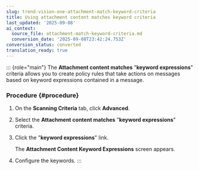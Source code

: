 ```yaml
---
slug: trend-vision-one-attachment-match-keyword-criteria
title: Using attachment content matches keyword criteria
last_updated: '2025-09-08'
ai_context:
  source_file: attachment-match-keyword-criteria.md
  conversion_date: '2025-09-08T23:42:24.753Z'
conversion_status: converted
translation_ready: true
---
```


::: {role="main"}
The **Attachment content matches** "**keyword expressions**" criteria allows you to create policy rules that take actions on messages based on keyword expressions contained in a message.

### Procedure {#procedure}

1.  On the **Scanning Criteria** tab, click **Advanced**.

2.  Select the **Attachment content matches** "**keyword expressions**" criteria.

3.  Click the "**keyword expressions**" link.

    The **Attachment Content Keyword Expressions** screen appears.

4.  Configure the keywords.
:::
